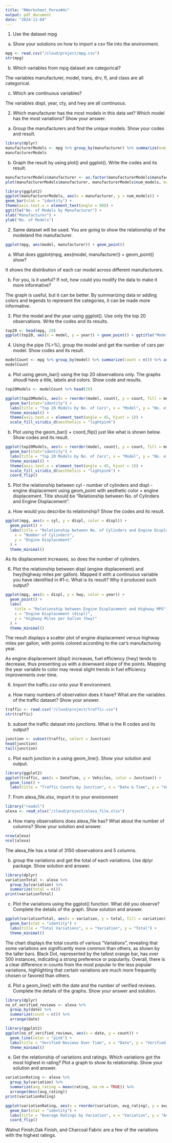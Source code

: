 ```yaml
---
title: "RWorksheet_Perez#4c"
output: pdf_document
date: "2024-11-04"
---
```


1. Use the dataset mpg

a. Show your solutions on how to import a csv file into the environment.

```r
mpg <- read.csv("/cloud/project/mpg.csv")
str(mpg)
```

b. Which variables from mpg dataset are categorical?

The variables manufacturer, model, trans, drv, fl, and class are all categorical.

c. Which are continuous variables?

The variables displ, year, cty, and hwy are all continuous.

2. Which manufacturer has the most models in this data set? Which model has the most variations? Show your answer.

a. Group the manufacturers and find the unique models. Show your codes and result.

```r
library(dplyr)
manufacturerModels <- mpg %>% group_by(manufacturer) %>% summarize(num_models = n_distinct(model)) %>% arrange(desc(num_models))
manufacturerModels
```
b. Graph the result by using plot() and ggplot(). Write the codes and its result.

```r
manufacturerModels$manufacturer <- as.factor(manufacturerModels$manufacturer)
plot(manufacturerModels$manufacturer, manufacturerModels$num_models, main = "No. of Models by Manufacturer", xlab = "Manufacturer", ylab = "No. of Models")
```
```r
library(ggplot2)
ggplot(manufacturerModels, aes(x = manufacturer, y = num_models)) +
geom_bar(stat = "identity") +
theme(axis.text.x = element_text(angle = 90)) + 
ggtitle("No. of Models by Manufacturer") + 
xlab("Manufacturer") +
ylab("No. of Models")
```
2. Same dataset will be used. You are going to show the relationship of the modeland the manufacturer.

```r
ggplot(mpg, aes(model, manufacturer)) + geom_point()
```

a. What does ggplot(mpg, aes(model, manufacturer)) + geom_point() show?

It shows the distribution of each car model across different manufacturers. 

b. For you, is it useful? If not, how could you modify the data to make it more informative?

The graph is useful, but it can be better. By summarizing data or adding colors and legends to represent the categories, it can be made more informative.

3. Plot the model and the year using ggplot(). Use only the top 20 observations. Write the codes and its results.

```r
top20 <- head(mpg, 20)
ggplot(top20, aes(x = model, y = year)) + geom_point() + ggtitle("Model and Year (Top 20)")
```

4. Using the pipe (%>%), group the model and get the number of cars per model. Show codes and its result.

```r
modelCount <- mpg %>% group_by(model) %>% summarize(count = n()) %>% arrange(desc(count))
modelCount
```
a. Plot using geom_bar() using the top 20 observations only. The graphs shoudl have a title, labels and colors. Show code and results.

```r
top20Models <- modelCount %>% head(20)

ggplot(top20Models, aes(x = reorder(model, count), y = count, fill = model)) +
  geom_bar(stat="identity") +
  labs(title = "Top 20 Models by No. of Cars", x = "Model", y = "No. of Cars") +
  theme_minimal() +
  theme(axis.text.x = element_text(angle = 45, hjust = 1)) +
  scale_fill_viridis_d(aesthetics = "lightpink")
```
b. Plot using the geom_bar() + coord_flip() just like what is shown below. Show codes and its result.

```r
ggplot(top20Models, aes(x = reorder(model, count), y = count, fill = model)) +
  geom_bar(stat="identity") +
  labs(title = "Top 20 Models by No. of Cars", x = "Model", y = "No. of Cars") +
  theme_minimal() +
  theme(axis.text.x = element_text(angle = 45, hjust = 1)) +
  scale_fill_viridis_d(aesthetics = "lightpink") +
  coord_flip()
```

5. Plot the relationship between cyl - number of cylinders and displ - engine displacement using geom_point with aesthetic color = engine displacement. Title should be “Relationship between No. of Cylinders and Engine Displacement”.

a. How would you describe its relationship? Show the codes and its result.

```r
ggplot(mpg, aes(x = cyl, y = displ, color = displ)) +
  geom_point() +
  labs(title = "Relationship between No. of Cylinders and Engine Displacement",
    x = "Number of Cylinders",
    y = "Engine Displacement"
  ) +
  theme_minimal()
```

As its displacement increases, so does the number of cylinders.

6. Plot the relationship between displ (engine displacement) and hwy(highway miles per gallon). Mapped it with a continuous variable you have identified in #1-c. What is its result? Why it produced such output?

```r
ggplot(mpg, aes(x = displ, y = hwy, color = year)) +
  geom_point() +
  labs(
    title = "Relationship between Engine Displacement and Highway MPG",
    x = "Engine Displacement (displ)",
    y = "Highway Miles per Gallon (hwy)"
  ) +
  theme_minimal()
```

The result  displays a scatter plot of engine displacement versus highway miles per gallon, with points colored according to the car's manufacturing year.

As engine displacement (displ) increases, fuel efficiency (hwy) tends to decrease, thus presenting us with a downward slope of the points. Mapping the year variable to color may reveal slight trends in fuel efficiency improvements over time. 

6. Import the traffic.csv onto your R environment.
a. How many numbers of observation does it have? What are the variables of the traffic dataset? Show your answer.

```r
traffic <- read.csv("/cloud/project/traffic.csv")
str(traffic)
```
b. subset the traffic dataset into junctions. What is the R codes and its output?

```r
junction <- subset(traffic, select = Junction)
head(junction)
tail(junction)
```

c. Plot each junction in a using geom_line(). Show your solution and output.

```r
library(ggplot2)
ggplot(traffic, aes(x = DateTime, y = Vehicles, color = Junction)) +
  geom_line() +
  labs(title = "Traffic Counts by Junction", x = "Date & Time", y = "Vehicles")
```

7. From alexa_file.xlsx, import it to your environment

```r
library("readxl")
alexa <- read_xlsx("/cloud/project/alexa_file.xlsx")
```

a. How many observations does alexa_file has? What about the number of columns? Show your solution and answer.

```r
nrow(alexa)
ncol(alexa)
```
The alexa_file has a total of 3150 observations and 5 columns. 

b. group the variations and get the total of each variations. Use dplyr package. Show solution and answer.

```r
library(dplyr)
variationTotal <- alexa %>%
  group_by(variation) %>%
  summarize(total = n())
print(variationTotal)
```
c. Plot the variations using the ggplot() function. What did you observe? Complete the details of the graph. Show solution and answer.

```r
ggplot(variationTotal, aes(x = variation, y = total, fill = variation)) +
  geom_bar(stat = "identity") +
  labs(title = "Total Variations", x = "Variation", y = "Total") +
  theme_minimal()

```

The chart displays the total counts of various "Variations", revealing that some variations are significantly more common than others, as shown by the taller bars. Black Dot, represented by the tallest orange bar, has over 500 instances, indicating a strong preference or popularity. Overall, there is a clear  difference in counts from the most popular to the less popular variations, highlighting that certain variations are much more frequently chosen or favored than others.

d. Plot a geom_line() with the date and the number of verified reviews. Complete the details of the graphs. Show your answer and solution.

```r
library(dplyr)
no_of_verified_reviews <- alexa %>%
  group_by(date) %>%
  summarize(count = n()) %>%
  arrange(date)
```

```r
library(ggplot2)
ggplot(no_of_verified_reviews, aes(x = date, y = count)) +
  geom_line(color = "pink") +
  labs(title = "Verified Reviews Over Time", x = "Date", y = "Verified Reviews") +
  theme_minimal()
```

e. Get the relationship of variations and ratings. Which variations got the most highest in rating? Plot a graph to show its relationship. Show your solution and answer.

```r
variationRating <- alexa %>%
  group_by(variation) %>%
  summarize(avg_rating = mean(rating, na.rm = TRUE)) %>%
  arrange(desc(avg_rating))
print(variationRating)
```
```r
ggplot(variationRating, aes(x = reorder(variation, avg_rating), y = avg_rating, fill = variation)) +
  geom_bar(stat = "identity") +
  labs(title = "Average Ratings by Variation", x = "Variation", y = "Average Rating") +
  coord_flip()
```

Walnut Finish,Oak Finish, and Charcoal Fabric are a few of the variations with the highest ratings.
